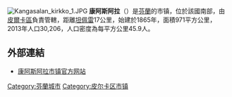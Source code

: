 [[File:Kangasalan_kirkko_1.JPG|thumb]]
'''康阿斯阿拉'''（{{lang-fi|Kangasala}}）是[[芬蘭|芬蘭]]的市镇，位於該國南部，由[[皮爾卡區|皮爾卡區]]負責管轄，距離[[坦佩雷|坦佩雷]]17公里，始建於1865年，面積971平方公里，2013年人口30,206，人口密度為每平方公里45.9人。

==外部連結==
{{commons category|Kangasala}}
* [https://www.kangasala.fi/kaupunki-ja-paatoksenteko/briefly-in-english/ 康阿斯阿拉市镇官方网站] {{Wayback|url=https://www.kangasala.fi/kaupunki-ja-paatoksenteko/briefly-in-english/ |date=20220319185115 }} {{en}}

{{Finland-geo-stub}}
[[Category:芬蘭城市|Category:芬蘭城市]]
[[Category:皮尔卡区市镇|Category:皮尔卡区市镇]]
